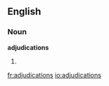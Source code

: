 ==English==

===Noun===
'''adjudications'''

# {{plural of|adjudication}}

[[fr:adjudications]]
[[io:adjudications]]